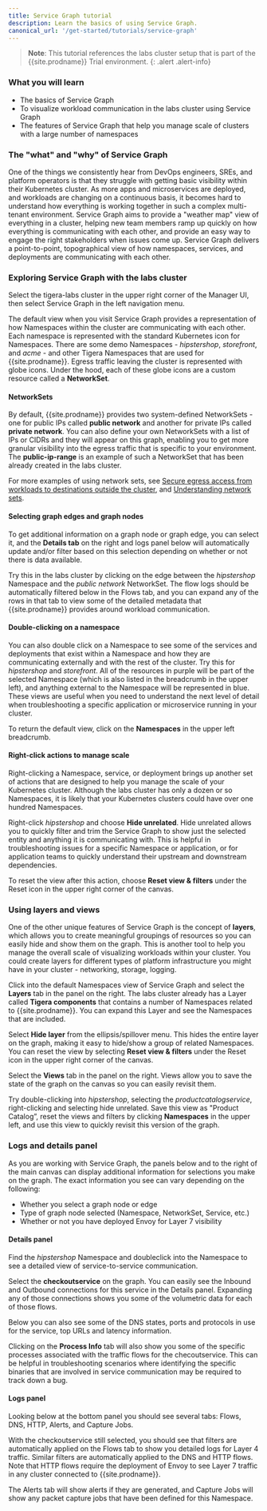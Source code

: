 ```yaml
---
title: Service Graph tutorial
description: Learn the basics of using Service Graph.
canonical_url: '/get-started/tutorials/service-graph'
---
```


>**Note**: This tutorial references the labs cluster setup that is part of the {{site.prodname}} Trial environment.
{: .alert .alert-info}

### What you will learn

- The basics of Service Graph
- To visualize workload communication in the labs cluster using Service Graph
- The features of Service Graph that help you manage scale of clusters with a large number of namespaces

### The "what" and "why" of Service Graph

One of the things we consistently hear from DevOps engineers, SREs, and platform operators is that they struggle with getting basic visibility within their Kubernetes cluster. As more apps and microservices are deployed, and workloads are changing on a continuous basis, it becomes hard to understand how everything is working together in such a complex multi-tenant environment. Service Graph aims to provide a "weather map" view of everything in a cluster, helping new team members ramp up quickly on how everything is communicating with each other, and provide an easy way to engage the right stakeholders when issues come up. Service Graph delivers a point-to-point, topographical view of how namespaces, services, and deployments are communicating with each other.

### Exploring Service Graph with the labs cluster

Select the tigera-labs cluster in the upper right corner of the Manager UI, then select Service Graph in the left navigation menu.

The default view when you visit Service Graph provides a representation of how Namespaces within the cluster are communicating with each other. Each namespace is represented with the standard Kubernetes icon for Namespaces. There are some demo Namespaces - *hipstershop*, *storefront*, and *acme* - and other Tigera Namespaces that are used for {{site.prodname}}. Egress traffic leaving the cluster is represented with globe icons. Under the hood, each of these globe icons are a custom resource called a **NetworkSet**.

#### NetworkSets

By default, {{site.prodname}} provides two system-defined NetworkSets - one for public IPs called **public network** and another for private IPs called **private network**. You can also define your own NetworkSets with a list of IPs or CIDRs and they will appear on this graph, enabling you to get more granular visibility into the egress traffic that is specific to your environment. The **public-ip-range** is an example of such a NetworkSet that has been already created in the labs cluster. 

For more examples of using network sets, see [Secure egress access from workloads to destinations outside the cluster]({{site.baseurl}}/workload-access/applications/egress-controls), and [Understanding network sets]({{site.baseurl}}/get-started/tutorials/networksets).

#### Selecting graph edges and graph nodes

To get additional information on a graph node or graph edge, you can select it, and the **Details tab** on the right and logs panel below will automatically update and/or filter based on this selection depending on whether or not there is data available.

Try this in the labs cluster by clicking on the edge between the *hipstershop* Namespace and the *public network* NetworkSet. The flow logs should be automatically filtered below in the Flows tab, and you can expand any of the rows in that tab to view some of the detailed metadata that {{site.prodname}} provides around workload communication.

#### Double-clicking on a namespace

You can also double click on a Namespace to see some of the services and deployments that exist within a Namespace and how they are communicating externally and with the rest of the cluster. Try this for *hipstershop* and *storefront*. All of the resources in purple will be part of the selected Namespace (which is also listed in the breadcrumb in the upper left), and anything external to the Namespace will be represented in blue. These views are useful when you need to understand the next level of detail when troubleshooting a specific application or microservice running in your cluster.

To return the default view, click on the **Namespaces** in the upper left breadcrumb.

#### Right-click actions to manage scale

Right-clicking a Namespace, service, or deployment brings up another set of actions that are designed to help you manage the scale of your Kubernetes cluster. Although the labs cluster has only a dozen or so Namespaces, it is likely that your Kubernetes clusters could have over one hundred Namespaces.

Right-click *hipstershop* and choose **Hide unrelated**. Hide unrelated allows you to quickly filter and trim the Service Graph to show just the selected entity and anything it is communicating with. This is helpful in troubleshooting issues for a specific Namespace or application, or for application teams to quickly understand their upstream and downstream dependencies.

To reset the view after this action, choose **Reset view & filters** under the Reset icon in the upper right corner of the canvas.

### Using layers and views

One of the other unique features of Service Graph is the concept of **layers**, which allows you to create meaningful groupings of resources so you can easily hide and show them on the graph. This is another tool to help you manage the overall scale of visualizing workloads within your cluster.  You could create layers for different types of platform infrastructure you might have in your cluster - networking, storage, logging. 

Click into the default Namespaces view of Service Graph and select the **Layers** tab in the panel on the right. The labs cluster already has a Layer called **Tigera components** that contains a number of Namespaces related to {{site.prodname}}. You can expand this Layer and see the Namespaces that are included.

Select **Hide layer** from the ellipsis/spillover menu. This hides the entire layer on the graph, making it easy to hide/show a group of related Namespaces. You can reset the view by selecting **Reset view & filters** under the Reset icon in the upper right corner of the canvas.

Select the **Views** tab in the panel on the right. Views allow you to save the state of the graph on the canvas so you can easily revisit them. 

Try double-clicking into *hipstershop*, selecting the *productcatalogservice*, right-clicking and selecting hide unrelated. Save this view as "Product Catalog”, reset the views and filters by clicking **Namespaces** in the upper left, and use this view to quickly revisit this version of the graph.

### Logs and details panel

As you are working with Service Graph, the panels below and to the right of the main canvas can display additional information for selections you make on the graph. The exact information you see can vary depending on the following:

- Whether you select a graph node or edge
- Type of graph node selected (Namespace, NetworkSet, Service, etc.)
- Whether or not you have deployed Envoy for Layer 7 visibility

#### Details panel

Find the *hipstershop* Namespace and doubleclick into the Namespace to see a detailed view of service-to-service communication.

Select the **checkoutservice** on the graph. You can easily see the Inbound and Outbound connections for this service in the Details panel. Expanding any of those connections shows you some of the volumetric data for each of those flows.

Below you can also see some of the DNS states, ports and protocols in use for the service, top URLs and latency information.

Clicking on the **Process Info** tab will also show you some of the specific processes associated with the traffic flows for the checoutservice. This can be helpful in troubleshooting scenarios where identifying the specific binaries that are involved in service communication may be required to track down a bug.

#### Logs panel

Looking below at the bottom panel you should see several tabs: Flows, DNS, HTTP, Alerts, and Capture Jobs.

With the checkoutservice still selected, you should see that filters are automatically applied on the Flows tab to show you detailed logs for Layer 4 traffic. Similar filters are automatically applied to the DNS and HTTP flows. Note that HTTP flows require the deployment of Envoy to see Layer 7 traffic in any cluster connected to {{site.prodname}}.

The Alerts tab will show alerts if they are generated, and Capture Jobs will show any packet capture jobs that have been defined for this Namespace.
